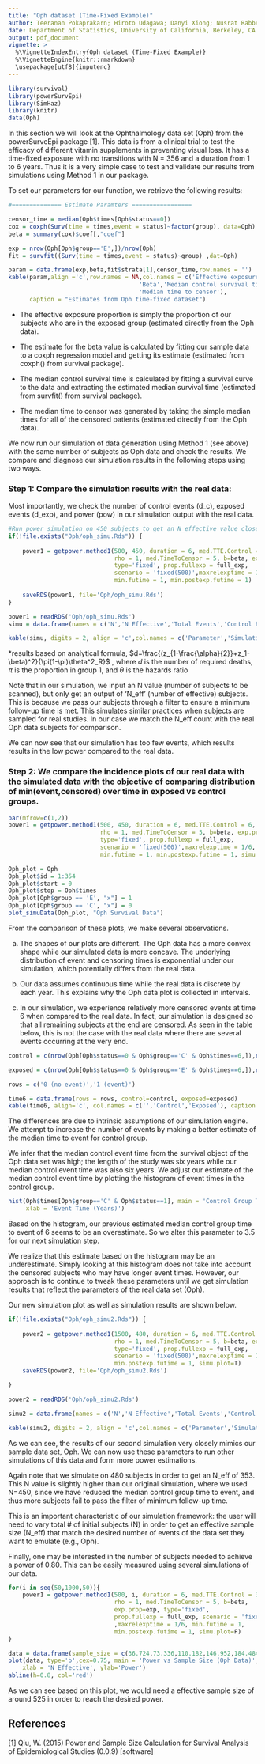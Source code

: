 ```yaml
---
title: "Oph dataset (Time-Fixed Example)"
author: Teeranan Pokaprakarn; Hiroto Udagawa; Danyi Xiong; Nusrat Rabbee (rabbee@berkeley.edu) 
date: Department of Statistics, University of California, Berkeley, CA
output: pdf_document
vignette: >
  %\VignetteIndexEntry{Oph dataset (Time-Fixed Example)}
  %\VignetteEngine{knitr::rmarkdown}
  \usepackage[utf8]{inputenc}
---
```


```r
library(survival)
library(powerSurvEpi)
library(SimHaz)
library(knitr)
data(Oph)
```

In this section we will look at the Ophthalmology data set (Oph) from the powerSurveEpi package [1]. This data is from a clinical trial to test the efficacy of different vitamin supplements in preventing visual loss. It has a time-fixed exposure with no transitions with N = 356 and a duration from 1 to 6 years. Thus it is a very simple case to test and validate our results from simulations using Method 1 in our package.

To set our parameters for our function, we retrieve the following results:

```r
#============== Estimate Paramters =================

censor_time = median(Oph$times[Oph$status==0])
cox = coxph(Surv(time = times,event = status)~factor(group), data=Oph)
beta = summary(cox)$coef[,"coef"]

exp = nrow(Oph[Oph$group=='E',])/nrow(Oph)
fit = survfit((Surv(time = times,event = status)~group) ,dat=Oph)
```

```r
param = data.frame(exp,beta,fit$strata[1],censor_time,row.names = '')
kable(param,align ='c',row.names = NA,col.names = c('Effective exposure proportion',
                                     'Beta','Median control survival time',
                                     'Median time to censor'),
      caption = "Estimates from Oph time-fixed dataset")
```

* The effective exposure proportion is simply the proportion of our subjects who are in the exposed group (estimated directly from the Oph data).

* The estimate for the beta value is calculated by fitting our sample data to a coxph regression model and getting its estimate (estimated from coxph() from survival package).

* The median control survival time is calculated by fitting a survival curve to the data and extracting the estimated median survival time (estimated from survfit() from survival package).

* The median time to censor was generated by taking the simple median times for all of the censored patients (estimated directly from the Oph data).

We now run our simulation of data generation using Method 1 (see above) with the same number of subjects as Oph data and check the results.  We compare and diagnose our simulation results in the following steps using two ways.

### Step 1: Compare the simulation results with the real data:

Most importantly, we check the number of control events (d_c), exposed events (d_exp), and power (pow) in our simulation output with the real data.

```r
#Run power simulation on 450 subjects to get an N_effective value close to 354
if(!file.exists("Oph/oph_simu.Rds")) {
    
    power1 = getpower.method1(500, 450, duration = 6, med.TTE.Control = 6, 
                              rho = 1, med.TimeToCensor = 5, b=beta, exp.prop=exp,
                              type='fixed', prop.fullexp = full_exp, 
                              scenario = 'fixed(500)',maxrelexptime = 1/6, 
                              min.futime = 1, min.postexp.futime = 1)
    
    saveRDS(power1, file='Oph/oph_simu.Rds')
}
```
```r
power1 = readRDS('Oph/oph_simu.Rds')
simu = data.frame(names = c('N','N Effective','Total Events','Control Events','Exposed Events','Power'),simulation = as.numeric(power1[c(3,11,15,16,17,20)]), oph = c(NA, 354,154,89,65,"0.638*"))

kable(simu, digits = 2, align = 'c',col.names = c('Parameter','Simulation Results','Oph Data Event Count'),caption = "Simulation results vs Data")
```

*results based on analytical formula, $d=\frac{(z_{1-\frac{\alpha}{2}}+z_1-\beta)^2}{\pi(1-\pi)\theta^2_R}$ , where $d$ is the number of required deaths, $\pi$ is the proportion in group 1, and $\theta$ is the hazards ratio

Note that in our simulation, we input an N value (number of subjects to be scanned), but only get an output of 'N_eff' (number of effective) subjects. This is because we pass our subjects through a filter to ensure a minimum follow-up time is met. This simulates similar practices when subjects are sampled for real studies. In our case we match the N_eff count with the real Oph data subjects for comparison. 

We can now see that our simulation has too few events, which results results in the low power compared to the real data.

### Step 2: We compare the incidence plots of our real data with the simulated data with the objective of comparing distribution of min(event,censored) over time in exposed vs control groups.  


```r
par(mfrow=c(1,2))
power1 = getpower.method1(500, 450, duration = 6, med.TTE.Control = 6, 
                          rho = 1, med.TimeToCensor = 5, b=beta, exp.prop=exp,
                          type='fixed', prop.fullexp = full_exp, 
                          scenario = 'fixed(500)',maxrelexptime = 1/6, 
                          min.futime = 1, min.postexp.futime = 1, simu.plot = T)

Oph_plot = Oph
Oph_plot$id = 1:354
Oph_plot$start = 0
Oph_plot$stop = Oph$times
Oph_plot[Oph$group == 'E', "x"] = 1
Oph_plot[Oph$group == 'C', "x"] = 0
plot_simuData(Oph_plot, "Oph Survival Data")
```


From the comparison of these plots, we make several observations.

a. The shapes of our plots are different. The Oph data has a more convex shape while our simulated data is more concave. The underlying distribution of event and censoring times is exponential under our simulation, which potentially differs from the real data.

b. Our data assumes continuous time while the real data is discrete by each year. This explains why the Oph data plot is collected in intervals. 

c. In our simulation, we experience relatively more censored events at time 6 when compared to the real data. In fact, our simulation is designed so that all remaining subjects at the end are censored. As seen in the table below, this is not the case with the real data where there are several events occurring at the very end.

```r
control = c(nrow(Oph[Oph$status==0 & Oph$group=='C' & Oph$times==6,]),nrow(Oph[Oph$status==1 & Oph$group=='C' & Oph$times==6,]))

exposed = c(nrow(Oph[Oph$status==0 & Oph$group=='E' & Oph$times==6,]),nrow(Oph[Oph$status==1 & Oph$group=='E' & Oph$times==6,]))

rows = c('0 (no event)','1 (event)')

time6 = data.frame(rows = rows, control=control, exposed=exposed)
kable(time6, align='c', col.names = c('','Control','Exposed'), caption = 'Oph Data Group vs Event Status (at time=6)')
```

The differences are due to intrinsic assumptions of our simulation engine. We attempt to increase the number of events by making a better estimate of the median time to event for control group. 

We infer that the median control event time from the survival object of the Oph data set was high; the length of the study was six years while our median control event time was also six years. We adjust our estimate of the median control event time by plotting the histogram of event times in the control group. 



```r
hist(Oph$times[Oph$group=='C' & Oph$status==1], main = 'Control Group Time to Event',
     xlab = 'Event Time (Years)')
```

  
Based on the histogram, our previous estimated median control group time to event of 6 seems to be an overestimate. So we alter this parameter to 3.5 for our next simulation step. 

We realize that this estimate based on the histogram may be an underestimate. Simply looking at this histogram does not take into account the censored subjects who may have longer event times. However, our approach is to continue to tweak these parameters until we get simulation results that reflect the parameters of the real data set (Oph).

Our new simulation plot as well as simulation results are shown below.

```r
if(!file.exists("Oph/oph_simu2.Rds")) {
    
    power2 = getpower.method1(1500, 480, duration = 6, med.TTE.Control = 3.5, 
                              rho = 1, med.TimeToCensor = 5, b=beta, exp.prop=exp, 
                              type='fixed', prop.fullexp = full_exp, 
                              scenario = 'fixed(500)',maxrelexptime = 1/6, min.futime = 1,
                              min.postexp.futime = 1, simu.plot=T)
    saveRDS(power2, file='Oph/oph_simu2.Rds')

}
```
```r
power2 = readRDS('Oph/oph_simu2.Rds')

simu2 = data.frame(names = c('N','N Effective','Total Events','Control Events','Exposed Events','Power'),simulation = as.numeric(power2[c(3,11,15,16,17,20)]), oph = c(NA, 354,154,89,65,0.638))

kable(simu2, digits = 2, align = 'c',col.names = c('Parameter','Simulation Results','Oph Data Event Count'),caption = "Simulation results vs Data")
```

As we can see, the results of our second simulation very closely mimics our sample data set, Oph. We can now use these parameters to run other simulations of this data and form more power estimations.

Again note that we simulate on 480 subjects in order to get an N_eff of 353. This N value is slightly higher than our original simulation, where we used N=450, since we have reduced the median control group time to event, and thus more subjects fail to pass the filter of minimum follow-up time.  

This is an important characteristic of our simulation framework: the user will need to vary total # of initial subjects (N) in order to get an effective sample size (N_eff) that match the desired number of events of the data set they want to emulate (e.g., Oph).

Finally, one may be interested in the number of subjects needed to achieve a power of 0.80. This can be easily measured using several simulations of our data. 

```r
for(i in seq(50,1000,50)){
    power1 = getpower.method1(500, i, duration = 6, med.TTE.Control = 3.5, 
                              rho = 1, med.TimeToCensor = 5, b=beta, 
                              exp.prop=exp, type='fixed', 
                              prop.fullexp = full_exp, scenario = 'fixed(500)'
                              ,maxrelexptime = 1/6, min.futime = 1, 
                              min.postexp.futime = 1, simu.plot=F)
}
```
```r
data = data.frame(sample_size = c(36.724,73.336,110.182,146.952,184.484,220.622,257.862,294.21,330.556,367.21,403.942,441.696,478.644,514.36,550.868,588.148,624.54,661.724,699.294,735.39), power = c(0.094,0.162,0.232,0.322,0.38,0.408,0.43,0.518,0.568,0.68,0.65,0.696,0.716,0.738,0.83,0.844,0.866,0.88,0.866,0.918))
plot(data, type='b',cex=0.75, main = 'Power vs Sample Size (Oph Data)',
    xlab = 'N Effective', ylab='Power')
abline(h=0.8, col='red')

```

As we can see based on this plot, we would need a effective sample size of around 525 in order to reach the desired power. 

## References

[1] Qiu, W. (2015) Power and Sample Size Calculation for Survival Analysis of Epidemiological Studies (0.0.9) [software]
